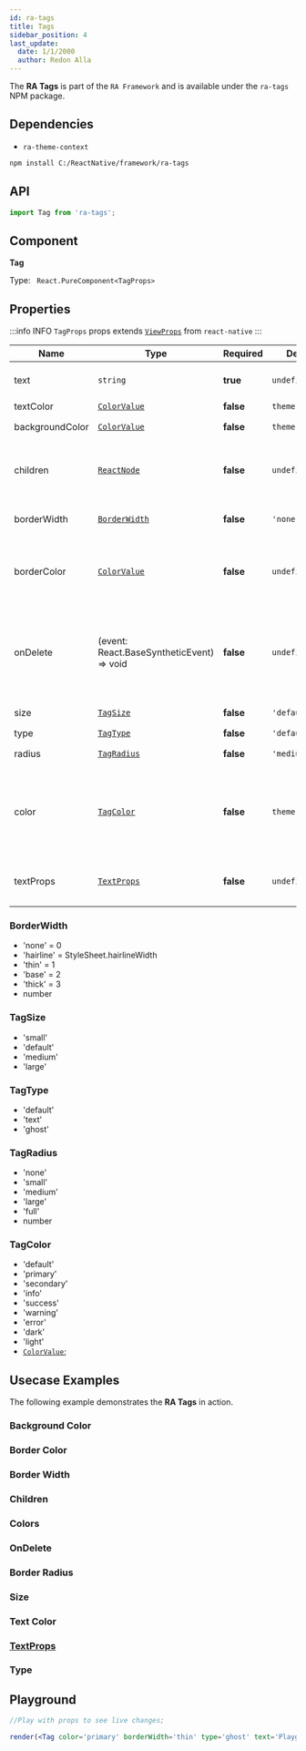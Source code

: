 ```yaml
---
id: ra-tags
title: Tags
sidebar_position: 4
last_update:
  date: 1/1/2000
  author: Redon Alla
---
```


The **RA Tags** is part of the `RA Framework` and is available under the `ra-tags` NPM package.

## Dependencies
- `ra-theme-context`


<Installation title="RA Tags"  />

```bash npm2yarn
npm install C:/ReactNative/framework/ra-tags
```

## API

```jsx
import Tag from 'ra-tags';
```

## Component

**Tag**

Type: ` React.PureComponent<TagProps>`

## Properties

:::info INFO
`TagProps` props extends [`ViewProps`](https://reactnative.dev/docs/view#props) from `react-native`
:::

|  Name   | Type | Required | Default Value | Description |
| -- | -- | -- | -- | -- |
| text | `string` | **true** | `undefined` | Text to display on tag. |
| textColor | [`ColorValue`](https://reactnative.dev/docs/colors) | **false** | `theme.color.default` | Text Color. |
| backgroundColor | [`ColorValue`](https://reactnative.dev/docs/colors) | **false** | `theme.color.default` | Background Color. |
| children  | [`ReactNode`](https://reactnative.dev/docs/react-node) | **false** | `undefined` | ReactNode to render custom react element. |
| borderWidth  | [`BorderWidth`](#borderwidth) | **false** | `'none'` | Optional borders width. |
| borderColor | [`ColorValue`](https://reactnative.dev/docs/colors) | **false** | `undefined` | Borders color according `react-native` ColorValue. |
| onDelete | (event: React.BaseSyntheticEvent) => void | **false** | `undefined` | If provided, will render a Delete icon button, which will call this callback on press. |
| size | [`TagSize`](#tagsize) | **false** | `'default'` | Tag Size variable. |
| type | [`TagType`](#tagtype) | **false** | `'default'` | Tag type. |
| radius | [`TagRadius`](#tagtype) | **false** | `'medium'` | Tag border radius. |
| color | [`TagColor`](#tagcolor) | **false** | `theme.color.default` | Color by theme or a custom color according `react-native` ColorValue. |
| textProps | [`TextProps`](https://reactnative.dev/docs/text#props) | **false** | `undefined` | Props to pass to the inner [`Text`](https://reactnative.dev/docs/text) component. |


### BorderWidth

* 'none' = 0
* 'hairline' = StyleSheet.hairlineWidth
* 'thin' = 1
* 'base' = 2
* 'thick' = 3
* number

### TagSize

* 'small'
* 'default'
* 'medium'
* 'large'

### TagType

* 'default'
* 'text'
* 'ghost'

### TagRadius

* 'none'
* 'small'
* 'medium'
* 'large'
* 'full'
* number

### TagColor

* 'default'
* 'primary'
* 'secondary'
* 'info'
* 'success'
* 'warning'
* 'error'
* 'dark'
* 'light'
* [`ColorValue`](https://reactnative.dev/docs/colors);

## Usecase Examples

The following example demonstrates the **RA Tags** in action.


### Background Color


<BackgroundColor />

### Border Color


<BorderColor />

### Border Width


<BorderWidth />

### Children


<Children />

### Colors


<Colors />

### OnDelete


<OnDelete />

### Border Radius


<BorderRadius />

### Size


<Size />

### Text Color


<TextColor />

### [TextProps](https://reactnative.dev/docs/text#props)


<TextProps />

### Type


<Types />

## Playground

```jsx live noInline
//Play with props to see live changes;

render(<Tag color='primary' borderWidth='thin' type='ghost' text='Playground Tag Component' borderColor='#ed143d'/>);
```